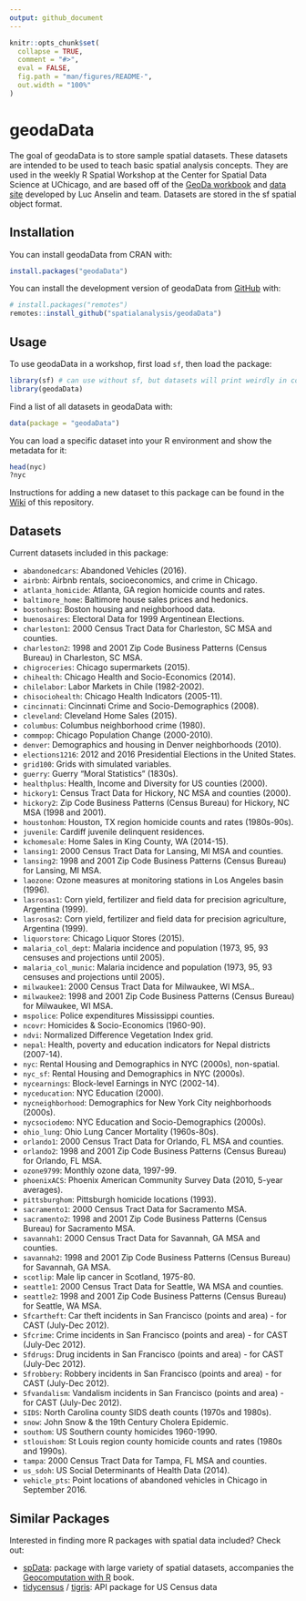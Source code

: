 ```yaml
---
output: github_document
---
```


<!-- README.md is generated from README.Rmd. Please edit that file -->

```r
knitr::opts_chunk$set(
  collapse = TRUE,
  comment = "#>",
  eval = FALSE,
  fig.path = "man/figures/README-",
  out.width = "100%"
)
```
# geodaData

<!-- badges: start -->
<!-- badges: end -->

The goal of geodaData is to store sample spatial datasets. These datasets are intended to be used to teach basic spatial analysis concepts. They are used in the weekly R Spatial Workshop at the Center for Spatial Data Science at UChicago, and are based off of the [GeoDa workbook](https://geodacenter.github.io/documentation.html) and [data site](https://geodacenter.github.io/data-and-lab/) developed by Luc Anselin and team. Datasets are stored in the sf spatial object format.

## Installation

You can install geodaData from CRAN with:

``` r
install.packages("geodaData")
```

You can install the development version of geodaData from [GitHub](https://github.com/) with:

``` r
# install.packages("remotes")
remotes::install_github("spatialanalysis/geodaData")
```
## Usage

To use geodaData in a workshop, first load `sf`, then load the package: 

```r
library(sf) # can use without sf, but datasets will print weirdly in console
library(geodaData)
```

Find a list of all datasets in geodaData with:

```r
data(package = "geodaData")
```

You can load a specific dataset into your R environment and show the metadata for it:

```r
head(nyc)
?nyc
```

Instructions for adding a new dataset to this package can be found in the [Wiki](https://github.com/spatialanalysis/geodaData/wiki/How-to-add-a-dataset-to-this-package) of this repository.

## Datasets 

Current datasets included in this package:

-	`abandonedcars`:	Abandoned Vehicles (2016).
-	`airbnb`:	Airbnb rentals, socioeconomics, and crime in Chicago.
-	`atlanta_homicide`:	Atlanta, GA region homicide counts and rates.
-	`baltimore_home`:	Baltimore house sales prices and hedonics.
-	`bostonhsg`:	Boston housing and neighborhood data.
-	`buenosaires`:	Electoral Data for 1999 Argentinean Elections.
-	`charleston1`:	2000 Census Tract Data for Charleston, SC MSA and counties.
-	`charleston2`:	1998 and 2001 Zip Code Business Patterns (Census Bureau) in Charleston, SC MSA.
-	`chigroceries`:	Chicago supermarkets (2015).
-	`chihealth`:	Chicago Health and Socio-Economics (2014).
-	`chilelabor`:	Labor Markets in Chile (1982-2002).
-	`chisociohealth`:	Chicago Health Indicators (2005-11).
-	`cincinnati`:	Cincinnati Crime and Socio-Demographics (2008).
-	`cleveland`:	Cleveland Home Sales (2015).
-	`columbus`:	Columbus neighborhood crime (1980).
-	`commpop`:	Chicago Population Change (2000-2010).
-	`denver`:	Demographics and housing in Denver neighborhoods (2010).
-	`elections1216`:	2012 and 2016 Presidential Elections in the United States.
-	`grid100`:	Grids with simulated variables.
-	`guerry`:	Guerry "Moral Statistics" (1830s).
-	`healthplus`:	Health, Income and Diversity for US counties (2000).
-	`hickory1`:	Census Tract Data for Hickory, NC MSA and counties (2000).
-	`hickory2`:	Zip Code Business Patterns (Census Bureau) for Hickory, NC MSA (1998 and 2001).
-	`houstonhom`:	Houston, TX region homicide counts and rates (1980s-90s).
-	`juvenile`:	Cardiff juvenile delinquent residences.
-	`kchomesale`:	Home Sales in King County, WA (2014-15).
-	`lansing1`:	2000 Census Tract Data for Lansing, MI MSA and counties.
-	`lansing2`:	1998 and 2001 Zip Code Business Patterns (Census Bureau) for Lansing, MI MSA.
-	`laozone`:	Ozone measures at monitoring stations in Los Angeles basin (1996).
-	`lasrosas1`:	Corn yield, fertilizer and field data for precision agriculture, Argentina (1999).
-	`lasrosas2`:	Corn yield, fertilizer and field data for precision agriculture, Argentina (1999).
-	`liquorstore`:	Chicago Liquor Stores (2015).
-	`malaria_col_dept`:	Malaria incidence and population (1973, 95, 93 censuses and projections until 2005).
-	`malaria_col_munic`:	Malaria incidence and population (1973, 95, 93 censuses and projections until 2005).
-	`milwaukee1`:	2000 Census Tract Data for Milwaukee, WI MSA..
-	`milwaukee2`:	1998 and 2001 Zip Code Business Patterns (Census Bureau) for Milwaukee, WI MSA.
-	`mspolice`:	Police expenditures Mississippi counties.
-	`ncovr`:	Homicides & Socio-Economics (1960-90).
-	`ndvi`:	Normalized Difference Vegetation Index grid.
-	`nepal`:	Health, poverty and education indicators for Nepal districts (2007-14).
-	`nyc`:	Rental Housing and Demographics in NYC (2000s), non-spatial.
-	`nyc_sf`:	Rental Housing and Demographics in NYC (2000s).
-	`nycearnings`:	Block-level Earnings in NYC (2002-14).
-	`nyceducation`:	NYC Education (2000).
-	`nycneighborhood`:	Demographics for New York City neighborhoods (2000s).
-	`nycsociodemo`:	NYC Education and Socio-Demographics (2000s).
-	`ohio_lung`:	Ohio Lung Cancer Mortality (1960s-80s).
-	`orlando1`:	2000 Census Tract Data for Orlando, FL MSA and counties.
-	`orlando2`:	1998 and 2001 Zip Code Business Patterns (Census Bureau) for Orlando, FL MSA.
-	`ozone9799`:	Monthly ozone data, 1997-99.
-	`phoenixACS`:	Phoenix American Community Survey Data (2010, 5-year averages).
-	`pittsburghom`:	Pittsburgh homicide locations (1993).
-	`sacramento1`:	2000 Census Tract Data for Sacramento MSA.
-	`sacramento2`:	1998 and 2001 Zip Code Business Patterns (Census Bureau) for Sacramento MSA.
-	`savannah1`:	2000 Census Tract Data for Savannah, GA MSA and counties.
-	`savannah2`:	1998 and 2001 Zip Code Business Patterns (Census Bureau) for Savannah, GA MSA.
-	`scotlip`:	Male lip cancer in Scotland, 1975-80.
-	`seattle1`:	2000 Census Tract Data for Seattle, WA MSA and counties.
-	`seattle2`:	1998 and 2001 Zip Code Business Patterns (Census Bureau) for Seattle, WA MSA.
-	`Sfcartheft`:	Car theft incidents in San Francisco (points and area) - for CAST (July-Dec 2012).
-	`Sfcrime`:	Crime incidents in San Francisco (points and area) - for CAST (July-Dec 2012).
-	`Sfdrugs`:	Drug incidents in San Francisco (points and area) - for CAST (July-Dec 2012).
-	`Sfrobbery`:	Robbery incidents in San Francisco (points and area) - for CAST (July-Dec 2012).
-	`Sfvandalism`:	Vandalism incidents in San Francisco (points and area) - for CAST (July-Dec 2012).
-	`SIDS`:	North Carolina county SIDS death counts (1970s and 1980s).
- `snow`: John Snow & the 19th Century Cholera Epidemic.
-	`southom`:	US Southern county homicides 1960-1990.
-	`stlouishom`:	St Louis region county homicide counts and rates (1980s and 1990s).
-	`tampa`:	2000 Census Tract Data for Tampa, FL MSA and counties.
-	`us_sdoh`:	US Social Determinants of Health Data (2014).
- `vehicle_pts`: Point locations of abandoned vehicles in Chicago in September 2016.

## Similar Packages

Interested in finding more R packages with spatial data included? Check out:

- [spData](https://github.com/Nowosad/spData): package with large variety of
spatial datasets, accompanies the [Geocomputation with R](https://geocompr.github.io) book.
- [tidycensus](https://github.com/walkerke/tidycensus) / [tigris](https://github.com/walkerke/tigris): API package for US Census data
